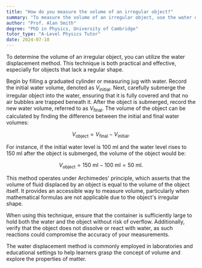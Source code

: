 ```yaml
---
title: "How do you measure the volume of an irregular object?"
summary: "To measure the volume of an irregular object, use the water displacement method, which involves submerging the object in water and calculating the volume of water displaced."
author: "Prof. Alan Smith"
degree: "PhD in Physics, University of Cambridge"
tutor_type: "A-Level Physics Tutor"
date: 2024-07-10
---
```


To determine the volume of an irregular object, you can utilize the water displacement method. This technique is both practical and effective, especially for objects that lack a regular shape.

Begin by filling a graduated cylinder or measuring jug with water. Record the initial water volume, denoted as $V_{\text{initial}}$. Next, carefully submerge the irregular object into the water, ensuring that it is fully covered and that no air bubbles are trapped beneath it. After the object is submerged, record the new water volume, referred to as $V_{\text{final}}$. The volume of the object can be calculated by finding the difference between the initial and final water volumes:

$$
V_{\text{object}} = V_{\text{final}} - V_{\text{initial}}.
$$

For instance, if the initial water level is $100 \text{ ml}$ and the water level rises to $150 \text{ ml}$ after the object is submerged, the volume of the object would be:

$$
V_{\text{object}} = 150 \text{ ml} - 100 \text{ ml} = 50 \text{ ml}.
$$

This method operates under Archimedes' principle, which asserts that the volume of fluid displaced by an object is equal to the volume of the object itself. It provides an accessible way to measure volume, particularly when mathematical formulas are not applicable due to the object's irregular shape.

When using this technique, ensure that the container is sufficiently large to hold both the water and the object without risk of overflow. Additionally, verify that the object does not dissolve or react with water, as such reactions could compromise the accuracy of your measurements. 

The water displacement method is commonly employed in laboratories and educational settings to help learners grasp the concept of volume and explore the properties of matter.
    
